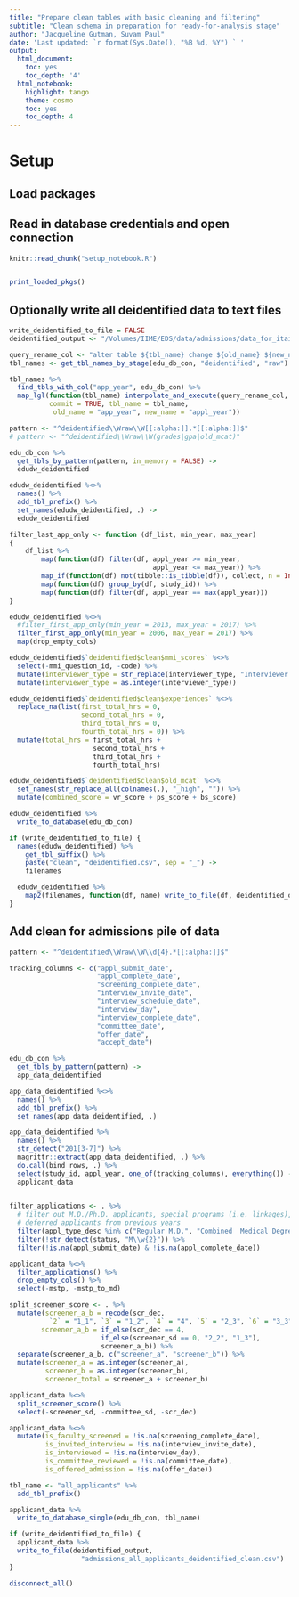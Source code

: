 ```yaml
---
title: "Prepare clean tables with basic cleaning and filtering"
subtitle: "Clean schema in preparation for ready-for-analysis stage"
author: "Jacqueline Gutman, Suvam Paul"
date: 'Last updated: `r format(Sys.Date(), "%B %d, %Y") ` '
output:
  html_document:
    toc: yes
    toc_depth: '4'
  html_notebook:
    highlight: tango
    theme: cosmo
    toc: yes
    toc_depth: 4
---
```


# Setup
## Load packages
## Read in database credentials and open connection

```r
knitr::read_chunk("setup_notebook.R")
```

```r
```

```r
print_loaded_pkgs()
```

## Optionally write all deidentified data to text files

```r
write_deidentified_to_file = FALSE
deidentified_output <- "/Volumes/IIME/EDS/data/admissions/data_for_itai/"
```

```r
query_rename_col <- "alter table ${tbl_name} change ${old_name} ${new_name} DOUBLE;"
tbl_names <- get_tbl_names_by_stage(edu_db_con, "deidentified", "raw")

tbl_names %>%
  find_tbls_with_col("app_year", edu_db_con) %>%
  map_lgl(function(tbl_name) interpolate_and_execute(query_rename_col, edu_db_con,
          commit = TRUE, tbl_name = tbl_name,                               
           old_name = "app_year", new_name = "appl_year"))
```

```r
pattern <- "^deidentified\\Wraw\\W[[:alpha:]].*[[:alpha:]]$"
# pattern <- "^deidentified\\Wraw\\W(grades|gpa|old_mcat)"

edu_db_con %>%
  get_tbls_by_pattern(pattern, in_memory = FALSE) -> 
  edudw_deidentified

edudw_deidentified %<>%
  names() %>%
  add_tbl_prefix() %>%
  set_names(edudw_deidentified, .) ->
  edudw_deidentified
```

```r
filter_last_app_only <- function (df_list, min_year, max_year) 
{
    df_list %>% 
        map(function(df) filter(df, appl_year >= min_year, 
                                    appl_year <= max_year)) %>% 
        map_if(function(df) not(tibble::is_tibble(df)), collect, n = Inf) %>% 
        map(function(df) group_by(df, study_id)) %>% 
        map(function(df) filter(df, appl_year == max(appl_year)))
}
```


```r
edudw_deidentified %<>%
  #filter_first_app_only(min_year = 2013, max_year = 2017) %>%
  filter_first_app_only(min_year = 2006, max_year = 2017) %>% 
  map(drop_empty_cols)
```

```r
edudw_deidentified$`deidentified$clean$mmi_scores` %<>%
  select(-mmi_question_id, -code) %>%
  mutate(interviewer_type = str_replace(interviewer_type, "Interviewer ", "")) %>%
  mutate(interviewer_type = as.integer(interviewer_type))
```

```r
edudw_deidentified$`deidentified$clean$experiences` %<>%
  replace_na(list(first_total_hrs = 0,
                  second_total_hrs = 0,
                  third_total_hrs = 0,
                  fourth_total_hrs = 0)) %>%
  mutate(total_hrs = first_total_hrs + 
                     second_total_hrs +
                     third_total_hrs + 
                     fourth_total_hrs)
```

```r
edudw_deidentified$`deidentified$clean$old_mcat` %<>%
  set_names(str_replace_all(colnames(.), "_high", "")) %>%
  mutate(combined_score = vr_score + ps_score + bs_score)
```

```r
edudw_deidentified %>%
  write_to_database(edu_db_con)
```

```r
if (write_deidentified_to_file) {
  names(edudw_deidentified) %>%
    get_tbl_suffix() %>%
    paste("clean", "deidentified.csv", sep = "_") ->
    filenames

  edudw_deidentified %>%
    map2(filenames, function(df, name) write_to_file(df, deidentified_output, name))
}
```

## Add clean for admissions pile of data

```r
pattern <- "^deidentified\\Wraw\\W\\d{4}.*[[:alpha:]]$"

tracking_columns <- c("appl_submit_date",
                      "appl_complete_date",
                      "screening_complete_date",
                      "interview_invite_date",
                      "interview_schedule_date",
                      "interview_day",
                      "interview_complete_date",
                      "committee_date",
                      "offer_date",
                      "accept_date")
```

```r
edu_db_con %>%
  get_tbls_by_pattern(pattern) -> 
  app_data_deidentified

app_data_deidentified %<>%
  names() %>%
  add_tbl_prefix() %>%
  set_names(app_data_deidentified, .)
```

```r
app_data_deidentified %>% 
  names() %>% 
  str_detect("201[3-7]") %>%
  magrittr::extract(app_data_deidentified, .) %>%
  do.call(bind_rows, .) %>%
  select(study_id, appl_year, one_of(tracking_columns), everything()) ->
  applicant_data
  
```

```r
filter_applications <- . %>%
  # filter out M.D./Ph.D. applicants, special programs (i.e. linkages), and 
  # deferred applicants from previous years
  filter(appl_type_desc %in% c("Regular M.D.", "Combined  Medical Degree/Graduate")) %>%
  filter(!str_detect(status, "M\\w{2}")) %>%
  filter(!is.na(appl_submit_date) & !is.na(appl_complete_date))

applicant_data %<>% 
  filter_applications() %>% 
  drop_empty_cols() %>%
  select(-mstp, -mstp_to_md)
```

```r
split_screener_score <- . %>% 
  mutate(screener_a_b = recode(scr_dec, 
          `2` = "1_1", `3` = "1_2", `4` = "4", `5` = "2_3", `6` = "3_3"),
        screener_a_b = if_else(scr_dec == 4, 
                       if_else(screener_sd == 0, "2_2", "1_3"), 
                       screener_a_b)) %>%
  separate(screener_a_b, c("screener_a", "screener_b")) %>%
  mutate(screener_a = as.integer(screener_a),
         screener_b = as.integer(screener_b),
         screener_total = screener_a + screener_b)

applicant_data %<>%
  split_screener_score() %>%
  select(-screener_sd, -committee_sd, -scr_dec)
```

```r
applicant_data %<>%
  mutate(is_faculty_screened = !is.na(screening_complete_date),
         is_invited_interview = !is.na(interview_invite_date),
         is_interviewed = !is.na(interview_day),
         is_committee_reviewed = !is.na(committee_date),
         is_offered_admission = !is.na(offer_date))
```

```r
tbl_name <- "all_applicants" %>%
  add_tbl_prefix()

applicant_data %>%
  write_to_database_single(edu_db_con, tbl_name)
```

```r
if (write_deidentified_to_file) {
  applicant_data %>%
  write_to_file(deidentified_output, 
                  "admissions_all_applicants_deidentified_clean.csv")
}
```

```r
disconnect_all()
```
